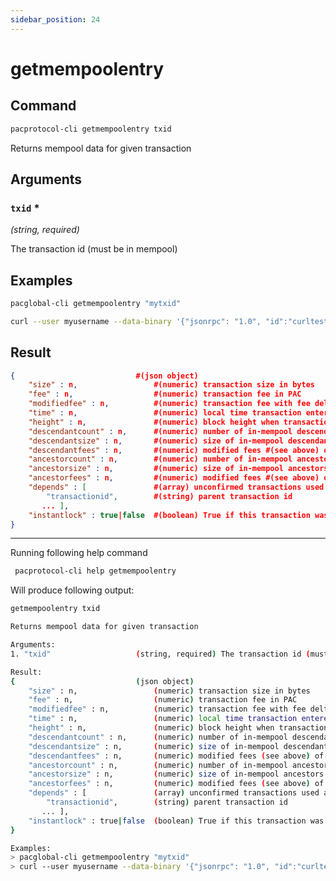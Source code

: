 ```yaml
---
sidebar_position: 24
---
```


# getmempoolentry
## Command

```bash
pacprotocol-cli getmempoolentry txid
```

Returns mempool data for given transaction



## Arguments

### `txid` <span class='asterisk'>*</span>
*(string, required)*

The transaction id (must be in mempool)


## Examples
```bash
pacglobal-cli getmempoolentry "mytxid"
```

```bash
curl --user myusername --data-binary '{"jsonrpc": "1.0", "id":"curltest", "method": "getmempoolentry", "params": ["mytxid"] }' -H 'content-type: text/plain;' http://127.0.0.1:1111/
```
## Result
```json
{                           #(json object)
    "size" : n,                 #(numeric) transaction size in bytes
    "fee" : n,                  #(numeric) transaction fee in PAC
    "modifiedfee" : n,          #(numeric) transaction fee with fee deltas used for mining priority
    "time" : n,                 #(numeric) local time transaction entered pool in seconds since 1 Jan 1970 GMT
    "height" : n,               #(numeric) block height when transaction entered pool
    "descendantcount" : n,      #(numeric) number of in-mempool descendant transactions #(including this one)
    "descendantsize" : n,       #(numeric) size of in-mempool descendants #(including this one)
    "descendantfees" : n,       #(numeric) modified fees #(see above) of in-mempool descendants #(including this one)
    "ancestorcount" : n,        #(numeric) number of in-mempool ancestor transactions #(including this one)
    "ancestorsize" : n,         #(numeric) size of in-mempool ancestors #(including this one)
    "ancestorfees" : n,         #(numeric) modified fees #(see above) of in-mempool ancestors #(including this one)
    "depends" : [               #(array) unconfirmed transactions used as inputs for this transaction
        "transactionid",        #(string) parent transaction id
       ... ],
    "instantlock" : true|false  #(boolean) True if this transaction was locked via InstaPAC
}
```


___

Running following help command
```bash
 pacprotocol-cli help getmempoolentry
```
Will produce following output:


```bash
getmempoolentry txid

Returns mempool data for given transaction

Arguments:
1. "txid"                   (string, required) The transaction id (must be in mempool)

Result:
{                           (json object)
    "size" : n,                 (numeric) transaction size in bytes
    "fee" : n,                  (numeric) transaction fee in PAC
    "modifiedfee" : n,          (numeric) transaction fee with fee deltas used for mining priority
    "time" : n,                 (numeric) local time transaction entered pool in seconds since 1 Jan 1970 GMT
    "height" : n,               (numeric) block height when transaction entered pool
    "descendantcount" : n,      (numeric) number of in-mempool descendant transactions (including this one)
    "descendantsize" : n,       (numeric) size of in-mempool descendants (including this one)
    "descendantfees" : n,       (numeric) modified fees (see above) of in-mempool descendants (including this one)
    "ancestorcount" : n,        (numeric) number of in-mempool ancestor transactions (including this one)
    "ancestorsize" : n,         (numeric) size of in-mempool ancestors (including this one)
    "ancestorfees" : n,         (numeric) modified fees (see above) of in-mempool ancestors (including this one)
    "depends" : [               (array) unconfirmed transactions used as inputs for this transaction
        "transactionid",        (string) parent transaction id
       ... ],
    "instantlock" : true|false  (boolean) True if this transaction was locked via InstaPAC
}

Examples:
> pacglobal-cli getmempoolentry "mytxid"
> curl --user myusername --data-binary '{"jsonrpc": "1.0", "id":"curltest", "method": "getmempoolentry", "params": ["mytxid"] }' -H 'content-type: text/plain;' http://127.0.0.1:1111/

```

